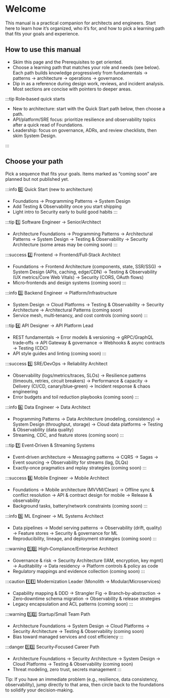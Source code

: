 
# Welcome

This manual is a practical companion for architects and engineers. Start here to learn how it’s organized, who it’s for, and how to pick a learning path that fits your goals and experience.

## How to use this manual

- Skim this page and the Prerequisites to get oriented.
- Choose a learning path that matches your role and needs (see below). Each path builds knowledge progressively from fundamentals → patterns → architecture → operations → governance.
- Dip in as a reference during design work, reviews, and incident analysis. Most sections are concise with pointers to deeper areas.

:::tip Role‑based quick starts

- New to architecture: start with the Quick Start path below, then choose a path.
- API/platform/SRE focus: prioritize resilience and observability topics after a quick read of Foundations.
- Leadership: focus on governance, ADRs, and review checklists, then skim System Design.

:::

## Choose your path

Pick a sequence that fits your goals. Items marked as “coming soon” are planned but not published yet.

:::info 0️⃣ Quick Start (new to architecture)

- Foundations → Programming Patterns → System Design
- Add Testing & Observability once you start shipping
- Light intro to Security early to build good habits
  :::

:::tip 1️⃣ Software Engineer → Senior/Architect

- Architecture Foundations → Programming Patterns → Architectural Patterns → System Design → Testing & Observability → Security Architecture (some areas may be coming soon)
  :::

:::success 2️⃣ Frontend → Frontend/Full‑Stack Architect

- Foundations → Frontend Architecture (components, state, SSR/SSG) → System Design (APIs, caching, edge/CDN) → Testing & Observability (UX metrics/Core Web Vitals) → Security (CORS, OAuth flows)
- Micro‑frontends and design systems (coming soon)
  :::

:::info 3️⃣ Backend Engineer → Platform/Infrastructure

- System Design → Cloud Platforms → Testing & Observability → Security Architecture → Architectural Patterns (coming soon)
- Service mesh, multi‑tenancy, and cost controls (coming soon)
  :::

:::tip 4️⃣ API Designer → API Platform Lead

- REST fundamentals → Error models & versioning → gRPC/GraphQL trade‑offs → API Gateway & governance → Webhooks & async contracts → Testing (CDC)
- API style guides and linting (coming soon)
  :::

:::success 5️⃣ SRE/DevOps → Reliability Architect

- Observability (logs/metrics/traces, SLOs) → Resilience patterns (timeouts, retries, circuit breakers) → Performance & capacity → Delivery (CI/CD, canary/blue‑green) → Incident response & chaos engineering
- Error budgets and toil reduction playbooks (coming soon)
  :::

:::info 6️⃣ Data Engineer → Data Architect

- Programming Patterns → Data Architecture (modeling, consistency) → System Design (throughput, storage) → Cloud data platforms → Testing & Observability (data quality)
- Streaming, CDC, and feature stores (coming soon)
  :::

:::tip 7️⃣ Event‑Driven & Streaming Systems

- Event‑driven architecture → Messaging patterns → CQRS → Sagas → Event sourcing → Observability for streams (lag, DLQs)
- Exactly‑once pragmatics and replay strategies (coming soon)
  :::

:::success 8️⃣ Mobile Engineer → Mobile Architect

- Foundations → Mobile architecture (MVVM/Clean) → Offline sync & conflict resolution → API & contract design for mobile → Release & observability
- Background tasks, battery/network constraints (coming soon)
  :::

:::info 9️⃣ ML Engineer → ML Systems Architect

- Data pipelines → Model serving patterns → Observability (drift, quality) → Feature stores → Security & governance for ML
- Reproducibility, lineage, and deployment strategies (coming soon)
  :::

:::warning 1️⃣0️⃣ High‑Compliance/Enterprise Architect

- Governance & risk → Security Architecture (IAM, encryption, key mgmt) → Auditability → Data residency → Platform controls & policy as code
- Regulatory mappings and evidence collection (coming soon)
  :::

:::caution 1️⃣1️⃣ Modernization Leader (Monolith → Modular/Microservices)

- Capability mapping & DDD → Strangler Fig → Branch‑by‑abstraction → Zero‑downtime schema migration → Observability & release strategies
- Legacy encapsulation and ACL patterns (coming soon)
  :::

:::warning 1️⃣2️⃣ Startup/Small Team Path

- Architecture Foundations → System Design → Cloud Platforms → Security Architecture → Testing & Observability (coming soon)
- Bias toward managed services and cost efficiency
  :::

:::danger 1️⃣3️⃣ Security‑Focused Career Path

- Architecture Foundations → Security Architecture → System Design → Cloud Platforms → Testing & Observability (coming soon)
- Threat modeling, zero trust, secrets management
  :::

Tip: If you have an immediate problem (e.g., resilience, data consistency, observability), jump directly to that area, then circle back to the foundations to solidify your decision-making.

<DocCardList items={useCurrentSidebarCategory().items} />
